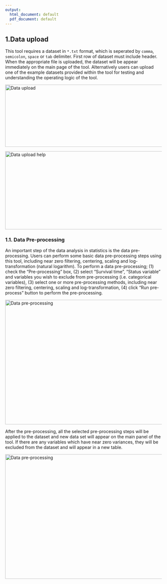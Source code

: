 ```yaml
---
output:
  html_document: default
  pdf_document: default
---
```

## 1.Data upload

This tool requires a dataset in `*.txt` format, which is seperated by `comma`, `semicolon`, `space` or `tab` delimiter. First row of dataset must include header. When the appropriate file is uploaded, the dataset will be appear immediately on the main page of the tool. Alternatively users can upload one of the example datasets provided within the tool for testing and understanding the operating logic of the tool.    

<img src="images/dataUpload.jpg" alt="Data upload" align="middle" style="width:800px; height:200px;"/>

<img src="images/dataUploadHelp.jpg" alt="Data upload help" align="middle" style="width:800px; height:251px;"/>


### 1.1. Data Pre-processing

An important step of the data analysis in statistics is the data pre-processing. Users can perform some basic data pre-processing steps using this tool, including near zero filtering, centering, scaling and log-transformation (natural logarithm). To perform a data pre-processing; (1) check the "Pre-processing" box, (2) select "Survival time", "Status variable" and variables you wish to exclude from pre-processing (i.e. categorical variables), (3) select one or more pre-processing methods, including near zero filtering, centering, scaling and log-transformation, (4) click "Run pre-process" button to perform the pre-processing.

<img src="images/dataPreProcess2.jpg" alt="Data pre-processing" align="middle" style="width:800px; height:400px;"/>

After the pre-processing, all the selected pre-processing steps will be applied to the dataset and new data set will appear on the main panel of the tool. If there are any variables which have near zero variances, they will be excluded from the dataset and will appear in a new table.

<img src="images/dataPreProcess.jpg" alt="Data pre-processing" align="middle" style="width:800px; height:400px;"/>
